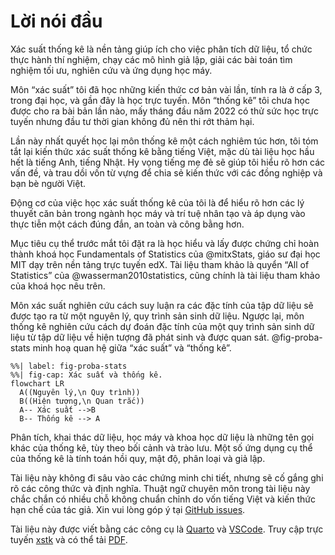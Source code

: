# Lời nói đầu {.unnumbered}

Xác suất thống kê là nền tảng giúp ích cho việc phân tích dữ liệu, tổ chức thực hành thí nghiệm, chạy các mô hình giả lập, giải các bài toán tìm nghiệm tối ưu, nghiên cứu và ứng dụng học máy.

Môn "xác suất" tôi đã học những kiến thức cơ bản vài lần, tính ra là ở cấp 3, trong đại học, và gần đây là học trực tuyến.
Môn "thống kê" tôi chưa học được cho ra bài bản lần nào, mấy tháng đầu năm 2022 có thử sức học trực tuyến nhưng đầu tư thời gian không đủ nên thi rớt thảm hại.

Lần này nhất quyết học lại môn thống kê một cách nghiêm túc hơn, tôi tóm tắt lại kiến thức xác suất thống kê bằng tiếng Việt, mặc dù tài liệu học hầu hết là tiếng Anh, tiếng Nhật. Hy vọng tiếng mẹ đẻ sẽ giúp tôi hiểu rõ hơn các vấn đề, và trau dồi vốn từ vựng để chia sẻ kiến thức với các đồng nghiệp và bạn bè người Việt.

Động cơ của việc học xác suất thống kê của tôi là để hiểu rõ hơn các lý thuyết căn bản trong ngành học máy và trí tuệ nhân tạo và áp dụng vào thực tiễn một cách đúng đắn, an toàn và công bằng hơn.

Mục tiêu cụ thể trước mắt tôi đặt ra là học hiểu và lấy được chứng chỉ hoàn thành khoá học
Fundamentals of Statistics của @mitxStats, giáo sư đại học MIT dạy trên nền tảng trực tuyến edX.
Tài liệu tham khảo là quyển "All of Statistics" của @wasserman2010statistics,
cũng chính là tài liệu tham khảo của khoá học nêu trên.

Môn xác suất nghiên cứu cách suy luận ra các đặc tính của tập dữ liệu sẽ được tạo ra từ một nguyên lý, quy trình sản sinh dữ liệu.
Ngược lại, môn thống kê nghiên cứu cách dự đoán đặc tính của một quy trình sản sinh dữ liệu từ tập dữ liệu về hiện tượng đã phát sinh và được quan sát.
@fig-proba-stats minh hoạ quan hệ giữa "xác suất" và "thống kê".


```mermaid
%%| label: fig-proba-stats
%%| fig-cap: Xác suất và thống kê.
flowchart LR
  A((Nguyên lý,\n Quy trình))
  B((Hiện tượng,\n Quan trắc))
  A-- Xác suất -->B
  B-- Thống kê --> A
```

Phân tích, khai thác dữ liệu, học máy và khoa học dữ liệu là
những tên gọi khác của thống kê, tùy theo bối cảnh và trào lưu.
Một số ứng dụng cụ thể của thống kê là tính toán hồi quy, mật độ, phân loại và giả lập.

Tài liệu này không đi sâu vào các chứng minh chi tiết,
nhưng sẽ cố gắng ghi rõ các công thức và định nghĩa.
Thuật ngữ chuyên môn trong tài liệu này chắc chắn có nhiều chỗ không chuẩn chỉnh do vốn tiếng Việt và kiến thức hạn chế của tác giả.
Xin vui lòng góp ý tại
[GitHub issues](https://github.com/vochicong/xstk/issues).


Tài liệu này được viết bằng các công cụ là
[Quarto](https://quarto.org/docs/books)
và [VSCode](https://code.visualstudio.com).
Truy cập trực tuyến
[xstk](https://vochicong.github.io/xstk/)
và có thể tải [PDF](https://vochicong.github.io/xstk/Xác-Suất-Thống-Kê.pdf).
${}$
